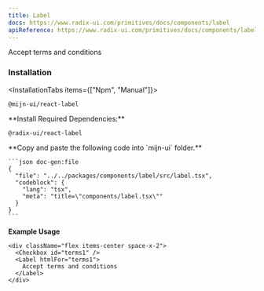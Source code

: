 ```yaml
---
title: Label
docs: https://www.radix-ui.com/primitives/docs/components/label
apiReference: https://www.radix-ui.com/primitives/docs/components/label#api-reference
---
```



<ComponentPreview>
  <div className="flex items-center space-x-2">
    <Checkbox id="terms1" />
    <Label htmlFor="terms1">Accept terms and conditions</Label>
  </div>
</ComponentPreview>

### Installation

<InstallationTabs items={["Npm", "Manual"]}>
  <InstallationTabsContent value="Npm">
  ```package-install
  @mijn-ui/react-label
  ```
  </InstallationTabsContent>
  <InstallationTabsContent value="Manual">

  <Steps>
  <Step>
  **Install Required Dependencies:**

  ```package-install
  @radix-ui/react-label
  ```
  </Step>

  <Step>
    **Copy and paste the following code into  `mijn-ui` folder.**

    ```json doc-gen:file
    {
      "file": "../../packages/components/label/src/label.tsx",
      "codeblock": {
        "lang": "tsx",
        "meta": "title=\"components/label.tsx\""
      }
    }
    ```

  </Step>
</Steps>
</InstallationTabsContent>
</InstallationTabs>

**Example Usage**

```tsx
<div className="flex items-center space-x-2">
  <Checkbox id="terms1" />
  <Label htmlFor="terms1">
    Accept terms and conditions
  </Label>
</div>
```

